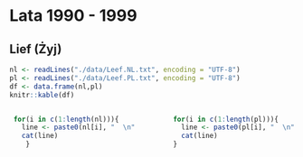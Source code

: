 # Lata 1990 - 1999

## Lief (Żyj) 
```r
nl <- readLines("./data/Leef.NL.txt", encoding = "UTF-8")
pl <- readLines("./data/Leef.PL.txt", encoding = "UTF-8")
df <- data.frame(nl,pl)
knitr::kable(df)
```


:::::: {.columns}

::: {.column width="48%" data-latex="{0.48\textwidth}"}

```r
 for(i in c(1:length(nl))){
   line <- paste0(nl[i], "  \n") 
   cat(line)
    }
```

:::

::: {.column width="4%" data-latex="{0.04\textwidth}"}
\ 
<!-- an empty Div (with a white space), serving as
a column separator -->
:::

::: {.column width="48%" data-latex="{0.48\textwidth}"}

```r
 for(i in c(1:length(pl))){
   line <- paste0(pl[i], "  \n") 
   cat(line)
 }
```
 
:::
::::::
